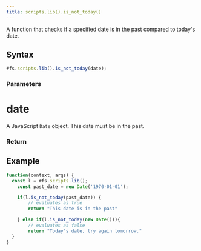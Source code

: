 ```yaml
---
title: scripts.lib().is_not_today()
---
```


A function that checks if a specified date is in the past compared to today's date.

## Syntax

```js
#fs.scripts.lib().is_not_today(date);
```

### Parameters

# date

A JavaScript `Date` object. This date must be in the past.

### Return

## Example

```js
function(context, args) {
  const l = #fs.scripts.lib();
	const past_date = new Date('1970-01-01');

	if(l.is_not_today(past_date)) {
		// evaluates as true
		return "This date is in the past"

	} else if(l.is_not_today(new Date())){
		// evaluates as false
		return "Today's date, try again tomorrow."
  }
}
```
